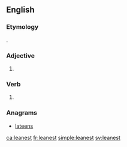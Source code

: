 ==English==

===Etymology===
{{suffix|lean|est|lang=en}}.

===Adjective===
{{head|en|adjective superlative form}}

# {{en-superlative of|lean}}

===Verb===
{{head|en}}

# {{context|archaic|lang=en}} {{en-archaic second-person singular of|lean|lang=en}}

===Anagrams===
* [[lateens#English|lateens]]

[[ca:leanest]]
[[fr:leanest]]
[[simple:leanest]]
[[sv:leanest]]